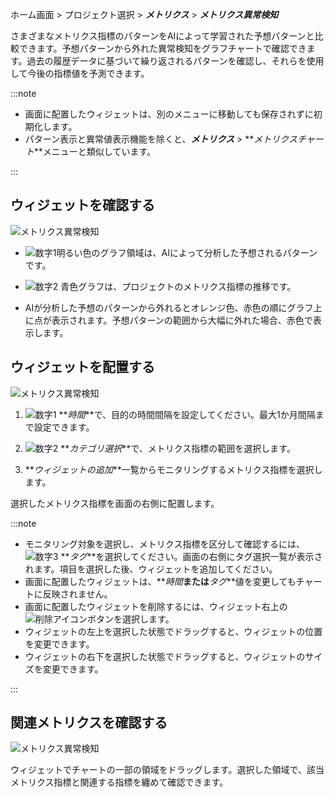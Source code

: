 ホーム画面 > プロジェクト選択 > **_メトリクス_** > **_メトリクス異常検知_**

さまざまなメトリクス指標のパターンをAIによって学習された予想パターンと比較できます。予想パターンから外れた異常検知をグラフチャートで確認できます。過去の履歴データに基づいて繰り返されるパターンを確認し、それらを使用して今後の指標値を予測できます。

:::note

- 画面に配置したウィジェットは、別のメニューに移動しても保存されずに初期化します。
- パターン表示と異常値表示機能を除くと、**_メトリクス_** > **_メトリクスチャート_**メニューと類似しています。

:::

## ウィジェットを確認する

![メトリクス異常検知](/img/metrics-detect-abnormal2.png)

- ![数字1](/img/number-01.png)明るい色のグラフ領域は、AIによって分析した予想されるパターンです。 

- ![数字2](/img/number-02.png) <span class='normal'>青色</span>グラフは、プロジェクトのメトリクス指標の推移です。

- AIが分析した予想のパターンから外れると<span class='slow'>オレンジ色</span>、<span class='vslow'>赤色</span>の順にグラフ上に点が表示されます。予想パターンの範囲から大幅に外れた場合、<span class='vslow'>赤色</span>で表示します。

## ウィジェットを配置する

![メトリクス異常検知](/img/metrics-detect-abnormal-set-widget2.png)

1. ![数字1](/img/number-01.png) **_時間_**で、目的の時間間隔を設定してください。最大1か月間隔まで設定できます。

2. ![数字2](/img/number-02.png) **_カテゴリ選択_**で、メトリクス指標の範囲を選択します。

3. **_ウィジェットの追加_**一覧からモニタリングするメトリクス指標を選択します。

選択したメトリクス指標を画面の右側に配置します。

:::note

- モニタリング対象を選択し、メトリクス指標を区分して確認するには、![数字3](/img/number-03.png) **_タグ_**を選択してください。画面の右側にタグ選択一覧が表示されます。項目を選択した後、ウィジェットを追加してください。
- 画面に配置したウィジェットは、**_時間_**または**_タグ_**値を変更してもチャートに反映されません。
- 画面に配置したウィジェットを削除するには、ウィジェット右上の![削除アイコン](/img/ico-remove.svg)ボタンを選択します。
- ウィジェットの左上を選択した状態でドラッグすると、ウィジェットの位置を変更できます。
- ウィジェットの右下を選択した状態でドラッグすると、ウィジェットのサイズを変更できます。

:::

## 関連メトリクスを確認する

![メトリクス異常検知](/img/metrics-detect-anormal-details2.png)

ウィジェットでチャートの一部の領域をドラッグします。選択した領域で、該当メトリクス指標と関連する指標を纏めて確認できます。
